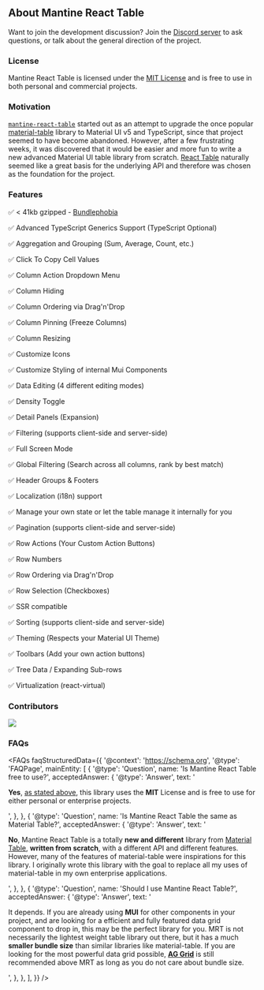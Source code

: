 
<Head>
  <title>About - Mantine React Table</title>
  <meta
    name="description"
    content="About Mantine React Table. A fully-featured table component library for React based on TanStack Table V8 and Material Design."
  />
</Head>

## About Mantine React Table

Want to join the development discussion? Join the [Discord server](https://discord.gg/5wqyRx6fnm) to ask questions, or talk about the general direction of the project.

### License

Mantine React Table is licensed under the [MIT License](https://github.com/KevinVandy/mantine-react-table/blob/main/LICENSE) and is free to use in both personal and commercial projects.

### Motivation

[`mantine-react-table`](https://www.npmjs.com/package/mantine-react-table) started out as an attempt to upgrade the once popular [material-table](https://material-table.com/) library to Material UI v5 and TypeScript, since that project seemed to have become abandoned. However, after a few frustrating weeks, it was discovered that it would be easier and more fun to write a new advanced Material UI table library from scratch. [React Table](https://react-table.tanstack.com/) naturally seemed like a great basis for the underlying API and therefore was chosen as the foundation for the project.

### Features

✅ < 41kb gzipped - [Bundlephobia](https://bundlephobia.com/package/mantine-react-table)

✅ Advanced TypeScript Generics Support (TypeScript Optional)

✅ Aggregation and Grouping (Sum, Average, Count, etc.)

✅ Click To Copy Cell Values

✅ Column Action Dropdown Menu

✅ Column Hiding

✅ Column Ordering via Drag'n'Drop

✅ Column Pinning (Freeze Columns)

✅ Column Resizing

✅ Customize Icons

✅ Customize Styling of internal Mui Components

✅ Data Editing (4 different editing modes)

✅ Density Toggle

✅ Detail Panels (Expansion)

✅ Filtering (supports client-side and server-side)

✅ Full Screen Mode

✅ Global Filtering (Search across all columns, rank by best match)

✅ Header Groups & Footers

✅ Localization (i18n) support

✅ Manage your own state or let the table manage it internally for you

✅ Pagination (supports client-side and server-side)

✅ Row Actions (Your Custom Action Buttons)

✅ Row Numbers

✅ Row Ordering via Drag'n'Drop

✅ Row Selection (Checkboxes)

✅ SSR compatible

✅ Sorting (supports client-side and server-side)

✅ Theming (Respects your Material UI Theme)

✅ Toolbars (Add your own action buttons)

✅ Tree Data / Expanding Sub-rows

✅ Virtualization (react-virtual)

### Contributors

<Contributors />

<div style={{ textAlign: 'center' }}>
  <a
    href="https://github.com/kevinvandy/mantine-react-table/graphs/contributors"
    target="_blank"
    rel="noreferrer"
  >
    <img src="https://contrib.rocks/image?repo=kevinvandy/mantine-react-table" />
  </a>
</div>

<LinkCards />

### FAQs

<FAQs
  faqStructuredData={{
    '@context': 'https://schema.org',
    '@type': 'FAQPage',
    mainEntity: [
      {
        '@type': 'Question',
        name: 'Is Mantine React Table free to use?',
        acceptedAnswer: {
          '@type': 'Answer',
          text: '<p><b>Yes</b>, <a href="https://www.mantine-react-table.com/about#faqs">as stated above</a>, this library uses the <b>MIT</b> License and is free to use for either personal or enterprise projects.</p>',
        },
      },
      {
        '@type': 'Question',
        name: 'Is Mantine React Table the same as Material Table?',
        acceptedAnswer: {
          '@type': 'Answer',
          text: '<p><b>No</b>, Mantine React Table is a totally <b>new and different</b> library from <a href="https://material-table.com/" target="_blank">Material Table</a>, <b>written from scratch</b>, with a different API and different features. However, many of the features of material-table were inspirations for this library. I originally wrote this library with the goal to replace all my uses of material-table in my own enterprise applications.</p>',
        },
      },
      {
        '@type': 'Question',
        name: 'Should I use Mantine React Table?',
        acceptedAnswer: {
          '@type': 'Answer',
          text: '<p>It depends. If you are already using <b>MUI</b> for other components in your project, and are looking for a efficient and fully featured data grid component to drop in, this may be the perfect library for you. MRT is not necessarily the lightest weight table library out there, but it has a much <b>smaller bundle size</b> than similar libraries like material-table. If you are looking for the most powerful data grid possible, <a href="https://www.ag-grid.com/" target="_blank"><b>AG Grid</b></a> is still recommended above MRT as long as you do not care about bundle size.</p>',
        },
      },
    ],
  }}
/>
